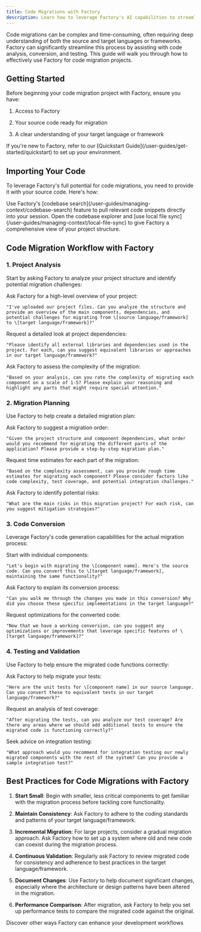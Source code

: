 ```yaml
---
title: Code Migrations with Factory
description: Learn how to leverage Factory's AI capabilities to streamline and automate the process of migrating code between languages or frameworks
---
```


Code migrations can be complex and time-consuming, often requiring deep understanding of both the source and target languages or frameworks. Factory can significantly streamline this process by assisting with code analysis, conversion, and testing. This guide will walk you through how to effectively use Factory for code migration projects.

## Getting Started

Before beginning your code migration project with Factory, ensure you have:

1. Access to Factory

2. Your source code ready for migration

3. A clear understanding of your target language or framework

<Note>
  If you're new to Factory, refer to our [Quickstart Guide](/user-guides/get-started/quickstart) to set up your environment.
</Note>

## Importing Your Code

To leverage Factory's full potential for code migrations, you need to provide it with your source code. Here's how:

<CardGroup cols={2}>
  <Card title="Codebase Search" icon="magnifying-glass">
    Use Factory's [codebase search](/user-guides/managing-context/codebase-search) feature to pull relevant code snippets directly into your session.
  </Card>

  <Card title="Local File Sync" icon="file-arrow-up">
    Open the codebase explorer and [use local file sync](/user-guides/managing-context/local-file-sync) to give Factory a comprehensive view of your project structure.
  </Card>
</CardGroup>

## Code Migration Workflow with Factory

### 1. Project Analysis

Start by asking Factory to analyze your project structure and identify potential migration challenges:

<Steps>
  <Step title="Overview Request">
    Ask Factory for a high-level overview of your project:

    "I've uploaded our project files. Can you analyze the structure and provide an overview of the main components, dependencies, and potential challenges for migrating from \[source language/framework] to \[target language/framework]?"
  </Step>

  <Step title="Dependency Analysis">
    Request a detailed look at project dependencies:

    "Please identify all external libraries and dependencies used in the project. For each, can you suggest equivalent libraries or approaches in our target language/framework?"
  </Step>

  <Step title="Complexity Assessment">
    Ask Factory to assess the complexity of the migration:

    "Based on your analysis, can you rate the complexity of migrating each component on a scale of 1-5? Please explain your reasoning and highlight any parts that might require special attention."
  </Step>
</Steps>

### 2. Migration Planning

Use Factory to help create a detailed migration plan:

<AccordionGroup>
  <Accordion title="Prioritization">
    Ask Factory to suggest a migration order:

    "Given the project structure and component dependencies, what order would you recommend for migrating the different parts of the application? Please provide a step-by-step migration plan."
  </Accordion>

  <Accordion title="Time Estimation">
    Request time estimates for each part of the migration:

    "Based on the complexity assessment, can you provide rough time estimates for migrating each component? Please consider factors like code complexity, test coverage, and potential integration challenges."
  </Accordion>

  <Accordion title="Risk Assessment">
    Ask Factory to identify potential risks:

    "What are the main risks in this migration project? For each risk, can you suggest mitigation strategies?"
  </Accordion>
</AccordionGroup>

### 3. Code Conversion

Leverage Factory's code generation capabilities for the actual migration process:

<Steps>
  <Step title="Component Migration">
    Start with individual components:

    "Let's begin with migrating the \[component name]. Here's the source code. Can you convert this to \[target language/framework], maintaining the same functionality?"
  </Step>

  <Step title="Code Review">
    Ask Factory to explain its conversion process:

    "Can you walk me through the changes you made in this conversion? Why did you choose these specific implementations in the target language?"
  </Step>

  <Step title="Optimization">
    Request optimizations for the converted code:

    "Now that we have a working conversion, can you suggest any optimizations or improvements that leverage specific features of \[target language/framework]?"
  </Step>
</Steps>

### 4. Testing and Validation

Use Factory to help ensure the migrated code functions correctly:

<AccordionGroup>
  <Accordion title="Test Migration">
    Ask Factory to help migrate your tests:

    "Here are the unit tests for \[component name] in our source language. Can you convert these to equivalent tests in our target language/framework?"
  </Accordion>

  <Accordion title="Test Coverage Analysis">
    Request an analysis of test coverage:

    "After migrating the tests, can you analyze our test coverage? Are there any areas where we should add additional tests to ensure the migrated code is functioning correctly?"
  </Accordion>

  <Accordion title="Integration Testing">
    Seek advice on integration testing:

    "What approach would you recommend for integration testing our newly migrated components with the rest of the system? Can you provide a sample integration test?"
  </Accordion>
</AccordionGroup>

## Best Practices for Code Migrations with Factory

1. **Start Small**: Begin with smaller, less critical components to get familiar with the migration process before tackling core functionality.

2. **Maintain Consistency**: Ask Factory to adhere to the coding standards and patterns of your target language/framework.

3. **Incremental Migration**: For large projects, consider a gradual migration approach. Ask Factory how to set up a system where old and new code can coexist during the migration process.

4. **Continuous Validation**: Regularly ask Factory to review migrated code for consistency and adherence to best practices in the target language/framework.

5. **Document Changes**: Use Factory to help document significant changes, especially where the architecture or design patterns have been altered in the migration.

6. **Performance Comparison**: After migration, ask Factory to help you set up performance tests to compare the migrated code against the original.

<Card title="Explore More Use Cases" icon="lightbulb" href="/user-guides/sessions-in-factory/use-cases">
  Discover other ways Factory can enhance your development workflows
</Card>